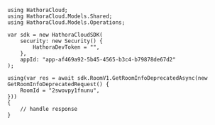 ```unity GetRoomInfoDeprecated.
using HathoraCloud;
using HathoraCloud.Models.Shared;
using HathoraCloud.Models.Operations;

var sdk = new HathoraCloudSDK(
    security: new Security() {
        HathoraDevToken = "",
    },
    appId: "app-af469a92-5b45-4565-b3c4-b79878de67d2"
);

using(var res = await sdk.RoomV1.GetRoomInfoDeprecatedAsync(new GetRoomInfoDeprecatedRequest() {
    RoomId = "2swovpy1fnunu",
}))
{
    // handle response
}
```

